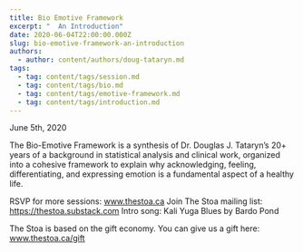 ```yaml
---
title: Bio Emotive Framework
excerpt: "  An Introduction"
date: 2020-06-04T22:00:00.000Z
slug: bio-emotive-framework-an-introduction
authors:
  - author: content/authors/doug-tataryn.md
tags:
  - tag: content/tags/session.md
  - tag: content/tags/bio.md
  - tag: content/tags/emotive-framework.md
  - tag: content/tags/introduction.md
---
```


June 5th, 2020

The Bio-Emotive Framework is a synthesis of Dr. Douglas J. Tataryn’s 20+ years of a background in statistical analysis and clinical work, organized into a cohesive framework to explain why acknowledging, feeling, differentiating, and expressing emotion is a fundamental aspect of a healthy life.

RSVP for more sessions: www.thestoa.ca
Join The Stoa mailing list: https://thestoa.substack.com
Intro song: Kali Yuga Blues by Bardo Pond

The Stoa is based on the gift economy. You can give us a gift here: www.thestoa.ca/gift
